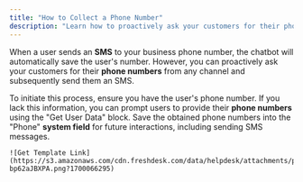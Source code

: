 ```yaml
---
title: "How to Collect a Phone Number"
description: "Learn how to proactively ask your customers for their phone numbers and send them SMS messages."
---
```



When a user sends an **SMS** to your business phone number, the chatbot will automatically save the user's number. However, you can proactively ask your customers for their **phone numbers** from any channel and subsequently send them an SMS.

To initiate this process, ensure you have the user's phone number. If you lack this information, you can prompt users to provide their **phone numbers** using the "Get User Data" block. Save the obtained phone numbers into the "Phone" **system field** for future interactions, including sending SMS messages.


    ![Get Template Link](https://s3.amazonaws.com/cdn.freshdesk.com/data/helpdesk/attachments/production/150036973225/original/cKVpe0zhk40okvevijMdAL5-bp62aJBXPA.png?1700066295)